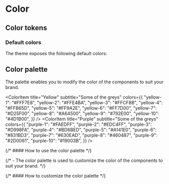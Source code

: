 
<Meta title="Design Tokens/Color" />

# Color

## Color tokens

### Default colors

The theme exposes the following default colors:

<ColorPalette>
  <ColorItem
    title="primary"
    subtitle="Brand / Main"
    colors={{ dark: "#335FFC",default: "#335FFC",light: "#335FFC" }}
  />
  <ColorItem
    title="success"
    subtitle="Success / Buy / Long"
    colors={{  dark: "#008676",default: "#008676",light: "#008676"  }}
  />
  <ColorItem
    title="danger"
    subtitle="Danger / Sell / Short"
    colors={{  dark: "#AC2D58",default: "#D92D6B",light: "#E93E71"  }}
  />
  <ColorItem
    title="warning"
    subtitle="Warning"
    colors={{  dark: "#D25F00",default: "#FF7D00",light: "#FF9A2E"  }}
  />
</ColorPalette>

## Color palette

The palette enables you to modify the color of the components to suit your brand.


<ColorPalette>
  <ColorItem
    title="Neutral"
    subtitle="Coral"
    colors={{
      "neutural-1": "#535E7B",
      "neutural-2": "#4A5369",
      "neutural-3": "#394155",
      "neutural-4": "#333948",
      "neutural-5": "#282E3A",
      "neutural-6": "#20252F",
      "neutural-7": "#1B2028",
      "neutural-8": "#181C23",
      "neutural-9": "#131519",
      "neutural-10": "#07080A",
    }}
  />
  <ColorItem
    title="Blue"
    subtitle="Some of the greys"
    colors={{
      "blue-1": "#B9D1FF",
      "blue-2": "#97B9FD",
      "blue-3": "#779DFF",
      "blue-4": "#608CFF",
      "blue-5": "#4774F6",
      "blue-6": "#335FFC",
      "blue-7": "#3347FD",
      "blue-8": "#283BEE",
      "blue-9": "#1828C3",
      "blue-10": "#0E1DA1",
    }}
  />
  <ColorItem
    title="Green"
    subtitle="Some of the greys"
    colors={{
      "green-1": "#65ECD3",
      "green-2": "#27DEC8",
      "green-3": "#0FCBB4",
      "green-4": "#00B49E",
      "green-5": "#039886",
      "green-6": "#008676",
      "green-7": "#007769",
      "green-8": "#00685C",
      "green-9": "#005A4F",
      "green-10": "#00433B",
    }}
  />
  <ColorItem
    title="Red"
    subtitle="Some of the greys"
    colors={{
      "red-1": "#FFD0DE",
      "red-2": "#FFA5C0",
      "red-3": "#FF608F",
      "red-4": "#FF447C",
      "red-5": "#E93E71",
      "red-6": "#D92D6B",
      "red-7": "#AC2D58",
      "red-8": "#9D204D",
      "red-9": "#791438",
      "red-10": "#640B2B",
    }}
  />

  <ColorItem
    title="Yellow"
    subtitle="Some of the greys"
    colors={{
      "yellow-1": "#FFF7E8",
      "yellow-2": "#FFE4BA",
      "yellow-3": "#FFCF8B",
      "yellow-4": "#FFB65D",
      "yellow-5": "#FF9A2E",
      "yellow-6": "#FF7D00",
      "yellow-7": "#D25F00",
      "yellow-8": "#A64500",
      "yellow-9": "#792E00",
      "yellow-10": "#4D1B00",
    }}
  />
  <ColorItem
    title="Purple"
    subtitle="Some of the greys"
    colors={{
      "purple-1": "#FAEDFF",
      "purple-2": "#EDC4FF",
      "purple-3": "#D998FA",
      "purple-4": "#BD6BED",
      "purple-5": "#A141E0",
      "purple-6": "#831BD3",
      "purple-7": "#630EAD",
      "purple-8": "#460487",
      "purple-9": "#2D0061",
      "purple-10": "#19003B",
    }}
  />
</ColorPalette>


{/* #### How to use the color palette */}

{/* - The color palette is used to customize the color of the components to suit your brand. */}

{/* #### How to customize the color palette */}